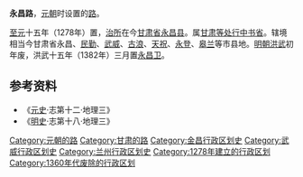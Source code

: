'''永昌路'''，[[元朝|元朝]]时设置的[[路_(行政区划)|路]]。

[[至元_(忽必烈)|至元]]十五年（1278年）置，[[治所|治所]]在今[[甘肃省|甘肃省]][[永昌县|永昌县]]。属[[甘肃等处行中书省|甘肃等处行中书省]]。辖境相当今甘肃省永昌、[[民勤县|民勤]]、[[武威市|武威]]、[[古浪县|古浪]]、[[天祝藏族自治县|天祝]]、[[永登县|永登]]、[[皋兰县|皋兰]]等市县地。[[明朝|明朝]][[洪武|洪武]]初年废，洪武十五年（1382年）三月置[[永昌卫|永昌卫]]。

== 参考资料 ==
*《[[元史|元史]]·志第十二·地理三》
*《[[明史|明史]]·志第十八·地理三》

{{元朝行政区划|nocat}}
{{元朝行政区划小作品}}
[[Category:元朝的路|Category:元朝的路]]
[[Category:甘肃的路|Category:甘肃的路]]
[[Category:金昌行政区划史|Category:金昌行政区划史]]
[[Category:武威行政区划史|Category:武威行政区划史]]
[[Category:兰州行政区划史|Category:兰州行政区划史]]
[[Category:1278年建立的行政区划|Category:1278年建立的行政区划]]
[[Category:1360年代废除的行政区划|Category:1360年代废除的行政区划]]